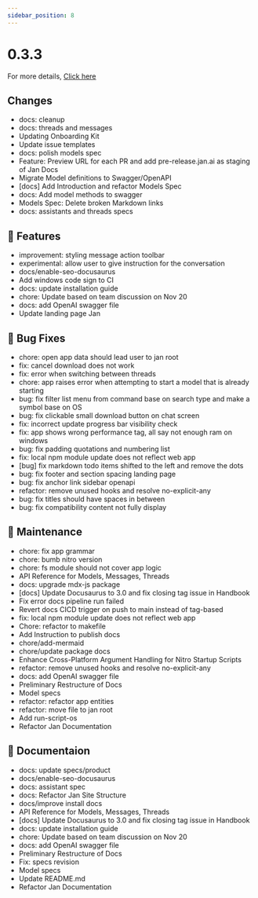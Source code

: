 ```yaml
---
sidebar_position: 8
---
```


# 0.3.3

For more details, [Click here](https://github.com/janhq/jan/releases/tag/v0.3.3)

## Changes

 - docs: cleanup
 - docs: threads and messages
 - Updating Onboarding Kit
 - Update issue templates
 - docs: polish models spec
 - Feature: Preview URL for each PR and add pre-release.jan.ai as staging of Jan Docs
 - Migrate Model definitions to Swagger/OpenAPI
 - [docs] Add Introduction and refactor Models Spec
 - docs: Add model methods to swagger
 - Models Spec: Delete broken Markdown links
 - docs: assistants and threads specs

## 🚀 Features

 - improvement: styling message action toolbar
 - experimental: allow user to give instruction for the conversation
 - docs/enable-seo-docusaurus
 - Add windows code sign to CI
 - docs: update installation guide
 - chore: Update based on team discussion on Nov 20
 - docs: add OpenAI swagger file
 - Update landing page Jan

## 🐛 Bug Fixes

 - chore: open app data should lead user to jan root
 - fix: cancel download does not work
 - fix: error when switching between threads
 - chore: app raises error when attempting to start a model that is already starting
 - bug: fix filter list menu from command base on search type and make a symbol base on OS
 - bug: fix clickable small download button on chat screen
 - fix: incorrect update progress bar visibility check
 - fix: app shows wrong performance tag, all say not enough ram on windows
 - bug: fix padding quotations and numbering list
 - fix: local npm module update does not reflect web app
 - [bug] fix markdown todo items shifted to the left and remove the dots
 - bug: fix footer and section spacing landing page
 - bug: fix anchor link sidebar openapi
 - refactor: remove unused hooks and resolve no-explicit-any
 - bug: fix titles should have spaces in between
 - bug: fix compatibility content not fully display

## 🧰 Maintenance

 - chore: fix app grammar
 - chore: bumb nitro version
 - chore: fs module should not cover app logic
 - API Reference for Models, Messages, Threads
 - docs: upgrade mdx-js package
 - [docs] Update Docusaurus to 3.0 and fix closing tag issue in Handbook
 - Fix error docs pipeline run failed
 - Revert docs CICD trigger on push to main instead of tag-based
 - fix: local npm module update does not reflect web app
 - Chore: refactor to makefile
 - Add Instruction to publish docs
 - chore/add-mermaid
 - chore/update package docs
 - Enhance Cross-Platform Argument Handling for Nitro Startup Scripts
 - refactor: remove unused hooks and resolve no-explicit-any
 - docs: add OpenAI swagger file
 - Preliminary Restructure of Docs
 - Model specs
 - refactor: refactor app entities
 - refactor: move file to jan root
 - Add run-script-os
 - Refactor Jan Documentation

## 📖 Documentaion

 - docs: update specs/product
 - docs/enable-seo-docusaurus
 - docs: assistant spec
 - docs: Refactor Jan Site Structure
 - docs/improve install docs
 - API Reference for Models, Messages, Threads
 - [docs] Update Docusaurus to 3.0 and fix closing tag issue in Handbook
 - docs: update installation guide
 - chore: Update based on team discussion on Nov 20
 - docs: add OpenAI swagger file
 - Preliminary Restructure of Docs
 - Fix: specs revision
 - Model specs
 - Update README.md
 - Refactor Jan Documentation
